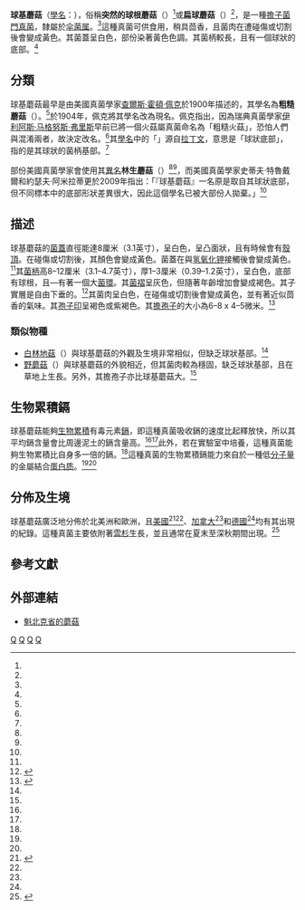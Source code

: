 {{Speciesbox 
| taxon = Agaricus abruptibulbus
| image = Agaricus_abruptibulbus.jpg
| authority =  ([[查爾斯·霍頓·佩克|Peck]]) [[卡爾文·亨利·考夫曼|Kauffmann]] (1905)
| synonyms_ref = <ref name="urlMycoBank: Agaricus abruptibulbus"/>
| synonyms = ''Agaricus abruptus'' <small>Peck (1900)</small>
}}
{{mycomorphbox
| name = 球基蘑菇
| whichGills = free
| capShape = convex
| capShape2 = flat
| hymeniumType=gills
| stipeCharacter=ring
| ecologicalType=saprotrophic
| sporePrintColor=brown
| howEdible=edible}}

'''球基蘑菇'''（[[學名|學名]]：{{lang|la|'''''Agaricus abruptibulbus'''''}}），俗稱'''突然的球根蘑菇'''（{{lang|en|abruptly-bulbous agaricus}}）<ref name=Roody2003/>或'''扁球蘑菇'''（{{lang|en|flat-bulb mushroom}}）<ref name=McKnight1987/>，是一種[[擔子菌門|擔子菌門]][[真菌|真菌]]，隸屬於[[伞菌属|伞菌属]]。<ref name=Mitchell1999/>這種真菌可供食用，稍具茴香，且菌肉在遭碰傷或切割後會變成黃色。其菌蓋呈白色，部份染著黃色色調。其菌柄較長，且有一個球狀的底部。<ref name=Peck1905/>

==分類==
球基蘑菇最早是由美國真菌學家[[查爾斯·霍頓·佩克|查爾斯·霍頓·佩克]]於1900年描述的，其學名為'''粗糙蘑菇'''（{{lang|la|''Agaricus abruptus''}}）。<ref name="urlMycoBank: Agaricus abruptus"/>於1904年，佩克將其學名改為現名。佩克指出，因為瑞典真菌學家[[伊利阿斯·马格努斯·弗里斯|伊利阿斯·马格努斯·弗里斯]]早前已將一個火菇屬真菌命名為「粗糙火菇」，恐怕人們與混淆兩者，故決定改名。<ref name=Peck1905/>其[[植物學名命名法|學名]]中的「''{{lang|la|abruptibulbus}}''」源自[[拉丁文|拉丁文]]，意思是「球狀底部」，指的是其球狀的菌柄基部。<ref name=Ammirati2009/>

部份美國真菌學家會使用其[[異名|異名]]'''林生蘑菇'''（{{lang|la|''Agaricus silvicola''}}）<ref name=Murrill1922/><ref name=Hotson1938/>，而美國真菌學家史蒂夫·特魯戴爾和約瑟夫·阿米拉蒂更於2009年指出：「『球基蘑菇』一名原是取自其球狀底部，但不同標本中的底部形狀差異很大，因此這個學名已被大部份人拋棄。」<ref name=Ammirati2009/>

== 描述 ==
球基蘑菇的[[菌蓋|菌蓋]]直徑能達8厘米（3.1英寸），呈白色，呈凸面狀，且有時候會有[[殼頂|殼頂]]。在碰傷或切割後，其顏色會變成黃色。菌蓋在與[[氢氧化钾|氢氧化钾]]接觸後會變成黃色。<ref name=Bessette2007/>其[[菌柄|菌柄]]高8–12厘米（3.1–4.7英寸），厚1–3厘米（0.39–1.2英寸），呈白色，底部有球根，且—有著一個大[[菌環|菌環]]。其[[菌褶|菌褶]]呈灰色，但隨著年齡增加會變成褐色。其子實層是自由下垂的。<ref>{{Cite web |url=http://mushroomhobby.com/Gallery/Agaricus/Agaricus_abruptibulbus.htm |title=Agaricus abruptibulbus - Mushroom Hobby |access-date=2013-11-29 |archive-url=https://web.archive.org/web/20160318143920/http://mushroomhobby.com/Gallery/Agaricus/Agaricus_abruptibulbus.htm |archive-date=2016-03-18 |dead-url=yes }}</ref>其菌肉呈白色，在碰傷或切割後會變成黃色，並有著近似茴香的氣味。其[[孢子印|孢子印]]呈褐色或紫褐色。其[[擔孢子|擔孢子]]的大小為6–8 x 4–5微米。<ref>{{Cite web |url=http://www.mushroomexpert.com/agaricus_silvicola.html |title=Agaricus silvicola - MushroomExpert |access-date=2013-11-29 |archive-date=2021-01-26 |archive-url=https://web.archive.org/web/20210126061422/http://www.mushroomexpert.com/agaricus_silvicola.html |dead-url=no }}</ref>

===類似物種===
*[[白林地菇|白林地菇]]（{{lang|la|''Agaricus silvicola''}}）與球基蘑菇的外觀及生境非常相似，但缺乏球狀基部。<ref name=Bessette2007/>
*[[野蘑菇|野蘑菇]]（{{lang|la|''Agaricus arvensis''}}）與球基蘑菇的外貌相近，但其菌肉較為穩固，缺乏球狀基部，且在草地上生長。另外，其擔孢子亦比球基蘑菇大。<ref name=Miller2006/>

==生物累積鎘==
球基蘑菇能夠[[生物累積|生物累積]]有毒元素[[鎘|鎘]]，即這種真菌吸收鎘的速度比起釋放快，所以其平均鎘含量會比周邊泥土的鎘含量高。<ref name=Meisch1981/><ref name="urlenvironment.fi—FE17/2006"/>此外，若在實驗室中培養，這種真菌能夠生物累積比自身多一倍的鎘。<ref name=Meisch1979/>這種真菌的生物累積鎘能力來自於一種低[[分子量|分子量]]的金屬結合[[蛋白质|蛋白质]]。<ref name=Meisch1986/><ref name=Jablonski1981/>

==分佈及生境==
球基蘑菇廣泛地分佈於北美洲和歐洲，且[[美國|美國]]<ref>{{cite journal | year = 1992 | title = Field Trip Reports | url = | journal = Bulletin of the Torrey Botanical Club | volume = 119 | issue = 1| page = 101 }}</ref><ref name=Overholts1938/>、[[加拿大|加拿大]]<ref name=Pomerleau1964/>和[[德國|德國]]<ref name=Gerhardt1990/>均有其出現的紀錄。這種真菌主要依附著[[雲杉|雲杉]]生長，並且通常在夏末至深秋期間出現。<ref>{{Cite web |url=http://www.rogersmushrooms.com/gallery/DisplayBlock~bid~5473~gid~~source~gallerydefault.asp |title=Rogers Mushrooms - Agaricus abruptibulbus Mushroom |accessdate=2013-11-29 |archive-date=2008-11-18 |archive-url=https://web.archive.org/web/20081118012330/http://www.rogersmushrooms.com/gallery/DisplayBlock~bid~5473~gid~~source~gallerydefault.asp |dead-url=no }}</ref>

==參考文獻==
{{Portal|真菌}}

{{Reflist|colwidth=30em|refs=

<ref name=Ammirati2009>{{cite book |author=Ammirati J, Trudell S. |title=Mushrooms of the Pacific Northwest: Timber Press Field Guide (Timber Press Field Guides) |publisher=Timber Press |location=Portland, Oregon |year=2009 |page=191 |isbn=0-88192-935-2}}</ref>

<ref name=Bessette2007>{{cite book |author=Bessette AE, Roody WC, Bessette AR. |title=Mushrooms of the Southeastern United States |year=2007 |publisher=Syracuse University Press |location=Syracuse, New York |isbn=978-0-8156-3112-5 |page=101 |url=http://books.google.com/books?id=IB1Gv3jZMmAC&pg=PA101 |access-date=2013-11-29 |archive-date=2014-01-03 |archive-url=https://web.archive.org/web/20140103143455/http://books.google.com/books?id=IB1Gv3jZMmAC&pg=PA101 |dead-url=no }}</ref>

<ref name=Gerhardt1990>{{cite journal |author=Gerhardt E. |year=1990 |title=Checkliste der Großpilze von Berlin (West) 1970–1990 |journal=Englera |volume=13 |pages=3–251 |language=de}}</ref>

<ref name=Hotson1938>{{cite journal |author=Hotson JW, Stuntz DE. |year=1938 |title=The genus ''Agaricus'' in western Washington |journal=Mycologia |volume=30 |issue=2 |pages=204–34 |url=http://www.cybertruffle.org.uk/cyberliber/59350/0030/002/0204.htm |access-date=2013-11-29 |archive-date=2015-09-23 |archive-url=https://web.archive.org/web/20150923222900/http://www.cybertruffle.org.uk/cyberliber/59350/0030/002/0204.htm |dead-url=no }}</ref>

<ref name=Jablonski1981>{{cite thesis |author=Jablonski M. |year=1981 |title=Isolierung und Charaterisierung Cadmium-haltiger Inhalt-stoffe aus Fruchtkörpern und Myzel des schiefknolligen Anischampignons ''Agaricus abruptibulbus'' (Peck) Kauffmann |type=Ph.D. thesis |publisher=University of Saarbrücken |language=de}}</ref>

<ref name=McKnight1987>{{cite book |author=McKnight VB, McKnight KH. |title=A Field Guide to Mushrooms: North America | series=Peterson Field Guides |publisher=Houghton Mifflin |location=Boston, Massachusetts |year=1987 |page=254 |isbn=0-395-91090-0 |url=http://books.google.com/books?id=kSdA3V7Z9WcC&pg=PA254}}</ref>

<ref name=Meisch1979>{{cite journal |author=Meisch H-U, Schmitt JA, Scholl AR. |year=1979 |title=Growth stimulation by cadmium in the mushroom ''Agaricus abruptibulbus'' |url=https://archive.org/details/sim_naturwissenschaften_1979-04_66_4/page/209 |journal=Naturwissenschaften |volume=66 |page=209}}</ref>

<ref name=Meisch1981>{{cite journal |author=Meisch H-U, Scholl AR, Schmitt JA. |year=1981 |title=Cadmium as a growth factor for a mushroom ''Agaricus abruptibulus'' |journal=Zeitschrift für Naturforschung Section C Journal of Biosciences |volume=36 |issue=9–10 |pages=765–71}}</ref>

<ref name=Meisch1986>{{cite journal |author=Meisch H-U, Schmitt JA. |year=1986 |title=Characterization studies on cadmium-mycophosphatin from the mushroom ''Agaricus macrosporus'' |journal=Environmental Health Perspectives |volume=65 |pages=29–32 |pmc=1474717 |pmid=3709455}}</ref>

<ref name=Miller2006>{{cite book |author=Miller HR, Miller OK. |title=North American Mushrooms: a Field Guide to Edible and Inedible Fungi |publisher=Falcon Guide |location=Guilford, Connecticut |year=2006 |page=280 |isbn=0-7627-3109-5 |url=http://books.google.com/books?id=zjvXkLpqsEgC&pg=PA280 |access-date=2013-11-29 |archive-date=2014-01-03 |archive-url=https://web.archive.org/web/20140103135002/http://books.google.com/books?id=zjvXkLpqsEgC&pg=PA280 |dead-url=no }}</ref>

<ref name=Mitchell1999>{{cite journal |author=Mitchell DA, Bresinsky A. |year=1999 |title=Phylogenetic relationships of ''Agaricus'' species based on ITS-2 and 28S ribosomal DNA sequences |journal=Mycologia |volume=91 |issue=5 |pages=811–9 |jstor=3761534 |url=http://www.cybertruffle.org.uk/cyberliber/59350/0091/005/0811.htm |access-date=2013-11-29 |archive-date=2015-09-23 |archive-url=https://web.archive.org/web/20150923230049/http://www.cybertruffle.org.uk/cyberliber/59350/0091/005/0811.htm |dead-url=no }}</ref>

<ref name=Murrill1922>{{cite journal |author=Murrill WA. |year=1922 |title=Dark-spored agarics: III. ''Agaricus'' |journal=Mycologia |volume=14 |issue=4 |pages=200–1 |url=http://www.cybertruffle.org.uk/cyberliber/59350/0014/004/0200.htm |access-date=2013-11-29 |archive-date=2015-09-23 |archive-url=https://web.archive.org/web/20150923222803/http://www.cybertruffle.org.uk/cyberliber/59350/0014/004/0200.htm |dead-url=no }}</ref>

<ref name=Overholts1938>{{cite journal |author=Overholts LO. |year=1938 |title=Notes on Fungi from the Lower Mississippi Valley |journal=Bulletin of the Torrey Botanical Club |volume=65 |issue=3 |pages=167–80}}</ref>

<ref name=Peck1905>{{cite journal|author=Peck CH. |year=1905 |title=Report of the State Botanist 1904. ''Agaricus abruptibulbus'' Peck. |journal=Report of the New York State Museum |volume=94 |page=36 |url=http://nysl.nysed.gov/uhtbin/cgisirsi/?ps=U0reh1vG7d/NYSL/86600113/523/83580 |deadurl=yes |archiveurl=https://archive.is/20121214020239/http://nysl.nysed.gov/uhtbin/cgisirsi/?ps=U0reh1vG7d/NYSL/86600113/523/83580 |archivedate=2012-12-14 }}</ref>

<ref name=Pomerleau1964>{{cite journal |author=Pomerleau R, Cooke WB. |year=1964 |title=IX International Botanical Congress: Field Trip No. 22: Quebec Fungi |journal=Mycologia |volume=56 |issue=4 |pages=618–26 |url=http://www.cybertruffle.org.uk/cyberliber/59350/0056/004/0618.htm |access-date=2013-11-29 |archive-date=2015-09-23 |archive-url=https://web.archive.org/web/20150923224819/http://www.cybertruffle.org.uk/cyberliber/59350/0056/004/0618.htm |dead-url=no }}</ref>

<ref name=Roody2003>{{cite book |author=Roody WC. |title=Mushrooms of West Virginia and the Central Appalachians |publisher=University Press of Kentucky |location=Lexington, Kentucky |year=2003 |page=46 |isbn=0-8131-9039-8}}</ref>

<ref name="urlenvironment.fi—FE17/2006">{{cite report|url=http://www.environment.fi/default.asp?contentid=207397&lan=en |author=Pelkonen R, Alfthan G, Järvinen O. |year=2006 |title=FE17/2006 Cadmium, lead, arsenic and nickel in wild edible mushrooms |location=Helsinki, Finland |work= |publisher=Finnish Environment Institute |isbn=952-11-2275-7 |deadurl=yes |archiveurl=https://web.archive.org/web/20110522010345/http://www.environment.fi/default.asp?contentid=207397&lan=en |archivedate=2011-05-22 }}</ref>

<ref name="urlMycoBank: Agaricus abruptus">{{cite web |title=''Agaricus abruptus'' Peck 1900 |url=http://www.mycobank.org/MycoTaxo.aspx?Link=T&Rec=151402 |publisher=[[MycoBank|MycoBank]]. International Mycological Association |accessdate=2011-09-22}}</ref>

<ref name="urlMycoBank: Agaricus abruptibulbus">{{cite web |title=''Agaricus abruptibulbus'' Peck 1905 |url=http://www.mycobank.org/MycoTaxo.aspx?Link=T&Rec=178389 |publisher=[[MycoBank|MycoBank]]. International Mycological Association |accessdate=2011-09-22}}</ref>

}}

==外部連結==
* [http://mycoquebec.org/accueil.php?bas.php?trie=tous&l=l&nom=Agaricus%20abruptibulbus/%20Psalliote%20à%20bulbe%20marginé&tag=Agaricus%20abruptibulbus 魁北克省的蘑菇] {{Wayback|url=http://mycoquebec.org/accueil.php?bas.php%3Ftrie=tous&l=l&nom=Agaricus%20abruptibulbus%2F%20Psalliote%20%C3%A0%20bulbe%20margin%C3%A9&tag=Agaricus%20abruptibulbus |date=20200503190009 }}
{{Taxonbar|from=Q2234587}}

{{DEFAULTSORT:Agaricus Abruptibulbus}}
[[Category:伞菌属|Q]]
[[Category:食用菌|Q]]
[[Category:北美洲真菌|Q]]
[[Category:歐洲真菌|Q]]